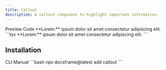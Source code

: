 ```yaml
---
title: Callout
description: A callout component to highlight important information.
---
```


<Tabs defaultValue="preview">
  <TabsList>
    <TabsTrigger value="preview">Preview</TabsTrigger>
    <TabsTrigger value="code">Code</TabsTrigger>
  </TabsList>
  <TabsContent value="preview">
    <ComponentPreview>
      <Callout>
        **Lorem:** ipsum dolor sit amet consectetur adipiscing elit.
      </Callout>
    </ComponentPreview>
  </TabsContent>
  <TabsContent value="code">
    ```tsx
    <Callout>
      **Lorem:** ipsum dolor sit amet consectetur adipiscing elit.
    </Callout>
    ```
  </TabsContent>
</Tabs>

## Installation

<Tabs defaultValue="cli">
  <TabsList>
    <TabsTrigger value="cli">CLI</TabsTrigger>
    <TabsTrigger value="manual">Manual</TabsTrigger>
  </TabsList>
  <TabsContent value="cli">
    ```bash
    npx docsframe@latest add callout
    ```
  </TabsContent>
  <TabsContent value="manual"></TabsContent>
</Tabs>

